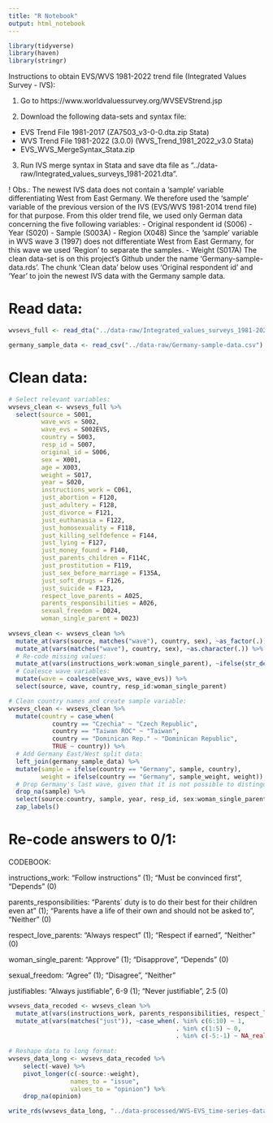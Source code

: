---
title: "R Notebook"
output: html_notebook
---

```{r}

library(tidyverse)
library(haven)
library(stringr)

```

Instructions to obtain EVS/WVS 1981-2022 trend file (Integrated Values Survey - IVS):

1. Go to https://www.worldvaluessurvey.org/WVSEVStrend.jsp

2. Download the following data-sets and syntax file:
  * EVS Trend File 1981-2017 (ZA7503_v3-0-0.dta.zip Stata)
  * WVS Trend File 1981-2022 (3.0.0) (WVS_Trend_1981_2022_v3.0 Stata)
  * EVS_WVS_MergeSyntax_Stata.zip
  
3. Run IVS merge syntax in Stata and save dta file as "../data-raw/Integrated_values_surveys_1981-2021.dta".

! Obs.: The newest IVS data does not contain a 'sample' variable differentiating West from East Germany. We therefore used the 'sample' variable of the previous version of the IVS (EVS/WVS 1981-2014 trend file) for that purpose. From this older trend file, we used only German data concerning the five following variables: 
  - Original respondent id (S006)
  - Year (S020)
  - Sample (S003A)
  - Region (X048)*
* Since the 'sample' variable in WVS wave 3 (1997) does not differentiate West from East Germany, for this wave we used 'Region' to separate the samples.
  - Weight (S017A)
The clean data-set is on this project's Github under the name 'Germany-sample-data.rds'. The chunk 'Clean data' below uses 'Original respondent id' and 'Year' to join the newest IVS data with the Germany sample data. 

# Read data:
```{r}

wvsevs_full <- read_dta("../data-raw/Integrated_values_surveys_1981-2021.dta")

germany_sample_data <- read_csv("../data-raw/Germany-sample-data.csv")

```

# Clean data:
```{r}

# Select relevant variables:
wvsevs_clean <- wvsevs_full %>% 
  select(source = S001,
         wave_wvs = S002,
         wave_evs = S002EVS,
         country = S003,
         resp_id = S007,
         original_id = S006,
         sex = X001,
         age = X003,
         weight = S017,
         year = S020,
         instructions_work = C061,
         just_abortion = F120,
         just_adultery = F128,
         just_divorce = F121,
         just_euthanasia = F122,
         just_homosexuality = F118,
         just_killing_selfdefence = F144,
         just_lying = F127,
         just_money_found = F140,
         just_parents_children = F114C,
         just_prostitution = F119,
         just_sex_before_marriage = F135A,
         just_soft_drugs = F126,
         just_suicide = F123,
         respect_love_parents = A025,
         parents_responsibilities = A026,
         sexual_freedom = D024,
         woman_single_parent = D023)
         
wvsevs_clean <- wvsevs_clean %>%
  mutate_at(vars(source, matches("wave"), country, sex), ~as_factor(.)) %>% 
  mutate_at(vars(matches("wave"), country, sex), ~as.character(.)) %>% 
  # Re-code missing values:
  mutate_at(vars(instructions_work:woman_single_parent), ~ifelse(str_detect(., "NA"), NA_character_, .)) %>%
  # Coalesce wave variables:
  mutate(wave = coalesce(wave_wvs, wave_evs)) %>% 
  select(source, wave, country, resp_id:woman_single_parent)

# Clean country names and create sample variable:
wvsevs_clean <- wvsevs_clean %>% 
  mutate(country = case_when(
            country == "Czechia" ~ "Czech Republic",
            country == "Taiwan ROC" ~ "Taiwan",
            country == "Dominican Rep." ~ "Dominican Republic",
            TRUE ~ country)) %>% 
  # Add Germany East/West split data:
  left_join(germany_sample_data) %>% 
  mutate(sample = ifelse(country == "Germany", sample, country),
         weight = ifelse(country == "Germany", sample_weight, weight)) %>% 
  # Drop Germany's last wave, given that it is not possible to distinguish between East and West Germany then:
  drop_na(sample) %>% 
  select(source:country, sample, year, resp_id, sex:woman_single_parent) %>% 
  zap_labels()

```

# Re-code answers to 0/1:

CODEBOOK:

instructions_work: "Follow instructions" (1); "Must be convinced first", "Depends" (0)

parents_responsibilities: "Parents´ duty is to do their best for their children even at" (1); "Parents have a life of their own and should not be asked to", "Neither" (0)

respect_love_parents: "Always respect" (1); "Respect if earned", "Neither" (0)

woman_single_parent: "Approve" (1); "Disapprove", "Depends" (0)

sexual_freedom: "Agree" (1); "Disagree", "Neither"

justifiables: "Always justifiable", 6-9 (1); "Never justifiable", 2:5 (0)

```{r}

wvsevs_data_recoded <- wvsevs_clean %>% 
  mutate_at(vars(instructions_work, parents_responsibilities, respect_love_parents, woman_single_parent, sexual_freedom), ~ifelse(. == 1, 1, 0)) %>% 
  mutate_at(vars(matches("just")), ~case_when(. %in% c(6:10) ~ 1, 
                                              . %in% c(1:5) ~ 0,
                                              . %in% c(-5:-1) ~ NA_real_))
         
# Reshape data to long format:
wvsevs_data_long <- wvsevs_data_recoded %>%
    select(-wave) %>%
    pivot_longer(c(-source:-weight),
                 names_to = "issue", 
                 values_to = "opinion") %>%
    drop_na(opinion)

write_rds(wvsevs_data_long, "../data-processed/WVS-EVS_time-series-data_1981-2014_long.rds")

```







